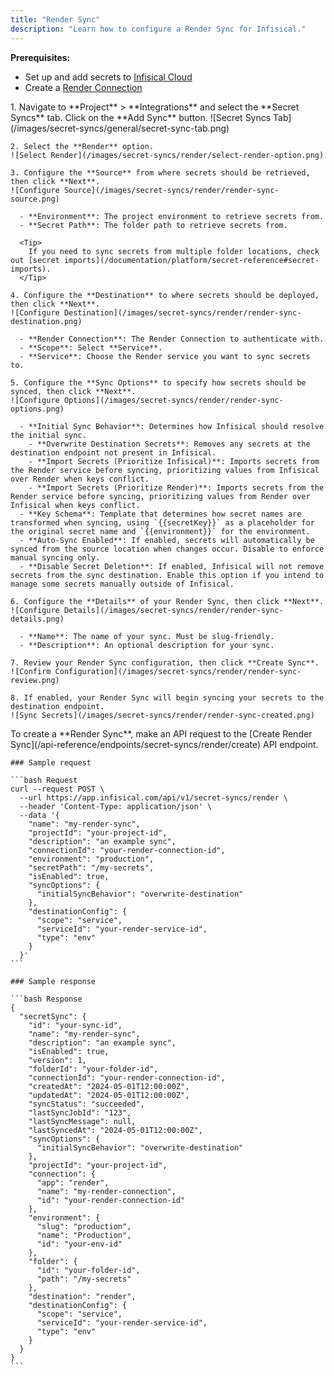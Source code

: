```yaml
---
title: "Render Sync"
description: "Learn how to configure a Render Sync for Infisical."
---
```


**Prerequisites:**

- Set up and add secrets to [Infisical Cloud](https://app.infisical.com)
- Create a [Render Connection](/integrations/app-connections/render)

<Tabs>
  <Tab title="Infisical UI">
    1. Navigate to **Project** > **Integrations** and select the **Secret Syncs** tab. Click on the **Add Sync** button.
    ![Secret Syncs Tab](/images/secret-syncs/general/secret-sync-tab.png)

    2. Select the **Render** option.
    ![Select Render](/images/secret-syncs/render/select-render-option.png)

    3. Configure the **Source** from where secrets should be retrieved, then click **Next**.
    ![Configure Source](/images/secret-syncs/render/render-sync-source.png)

      - **Environment**: The project environment to retrieve secrets from.
      - **Secret Path**: The folder path to retrieve secrets from.

      <Tip>
        If you need to sync secrets from multiple folder locations, check out [secret imports](/documentation/platform/secret-reference#secret-imports).
      </Tip>

    4. Configure the **Destination** to where secrets should be deployed, then click **Next**.
    ![Configure Destination](/images/secret-syncs/render/render-sync-destination.png)

      - **Render Connection**: The Render Connection to authenticate with.
      - **Scope**: Select **Service**.
      - **Service**: Choose the Render service you want to sync secrets to.

    5. Configure the **Sync Options** to specify how secrets should be synced, then click **Next**.
    ![Configure Options](/images/secret-syncs/render/render-sync-options.png)

      - **Initial Sync Behavior**: Determines how Infisical should resolve the initial sync.
        - **Overwrite Destination Secrets**: Removes any secrets at the destination endpoint not present in Infisical.
        - **Import Secrets (Prioritize Infisical)**: Imports secrets from the Render service before syncing, prioritizing values from Infisical over Render when keys conflict.
        - **Import Secrets (Prioritize Render)**: Imports secrets from the Render service before syncing, prioritizing values from Render over Infisical when keys conflict.
      - **Key Schema**: Template that determines how secret names are transformed when syncing, using `{{secretKey}}` as a placeholder for the original secret name and `{{environment}}` for the environment.
      - **Auto-Sync Enabled**: If enabled, secrets will automatically be synced from the source location when changes occur. Disable to enforce manual syncing only.
      - **Disable Secret Deletion**: If enabled, Infisical will not remove secrets from the sync destination. Enable this option if you intend to manage some secrets manually outside of Infisical.

    6. Configure the **Details** of your Render Sync, then click **Next**.
    ![Configure Details](/images/secret-syncs/render/render-sync-details.png)

      - **Name**: The name of your sync. Must be slug-friendly.
      - **Description**: An optional description for your sync.

    7. Review your Render Sync configuration, then click **Create Sync**.
    ![Confirm Configuration](/images/secret-syncs/render/render-sync-review.png)

    8. If enabled, your Render Sync will begin syncing your secrets to the destination endpoint.
    ![Sync Secrets](/images/secret-syncs/render/render-sync-created.png)

  </Tab>
  <Tab title="API">
    To create a **Render Sync**, make an API request to the [Create Render Sync](/api-reference/endpoints/secret-syncs/render/create) API endpoint.

    ### Sample request

    ```bash Request
    curl --request POST \
      --url https://app.infisical.com/api/v1/secret-syncs/render \
      --header 'Content-Type: application/json' \
      --data '{
        "name": "my-render-sync",
        "projectId": "your-project-id",
        "description": "an example sync",
        "connectionId": "your-render-connection-id",
        "environment": "production",
        "secretPath": "/my-secrets",
        "isEnabled": true,
        "syncOptions": {
          "initialSyncBehavior": "overwrite-destination"
        },
        "destinationConfig": {
          "scope": "service",
          "serviceId": "your-render-service-id",
          "type": "env"
        }
      }'
    ```

    ### Sample response

    ```bash Response
    {
      "secretSync": {
        "id": "your-sync-id",
        "name": "my-render-sync",
        "description": "an example sync",
        "isEnabled": true,
        "version": 1,
        "folderId": "your-folder-id",
        "connectionId": "your-render-connection-id",
        "createdAt": "2024-05-01T12:00:00Z",
        "updatedAt": "2024-05-01T12:00:00Z",
        "syncStatus": "succeeded",
        "lastSyncJobId": "123",
        "lastSyncMessage": null,
        "lastSyncedAt": "2024-05-01T12:00:00Z",
        "syncOptions": {
          "initialSyncBehavior": "overwrite-destination"
        },
        "projectId": "your-project-id",
        "connection": {
          "app": "render",
          "name": "my-render-connection",
          "id": "your-render-connection-id"
        },
        "environment": {
          "slug": "production",
          "name": "Production",
          "id": "your-env-id"
        },
        "folder": {
          "id": "your-folder-id",
          "path": "/my-secrets"
        },
        "destination": "render",
        "destinationConfig": {
          "scope": "service",
          "serviceId": "your-render-service-id",
          "type": "env"
        }
      }
    }
    ```

  </Tab>
</Tabs>
